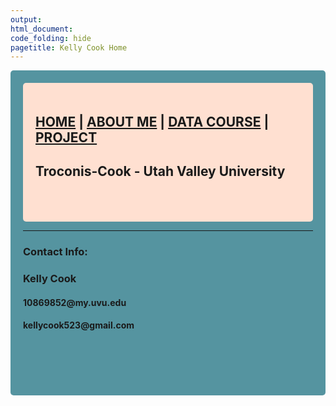 ```yaml
---
output: 
html_document:
code_folding: hide
pagetitle: Kelly Cook Home
---
```


<style type="text/css">
.main-container {
  max-width: 1800px;
  margin-left: auto;
  margin-right: auto;
}
</style>

<style>
div.gray { background-color:#5594A0; border-radius: 5px; padding: 20px;}
</style>
<div class = "gray">



<style>
div.blue { background-color:#FFE0D1; border-radius: 5px; padding: 20px;}
</style>
<div class = "blue">

## [HOME](http://KellyTroconis.github.io/) | [ABOUT ME](http://KellyTroconis.github.io/About-me/) | [DATA COURSE](http://KellyTroconis.github.io/data-course/) | [PROJECT](http://KellyTroconis.github.io/PROJECT/)
## **Troconis-Cook  - Utah Valley University**
<br>
</div>
___
### **Contact Info:**

### Kelly Cook
#### 10869852@my.uvu.edu
#### kellycook523@gmail.com

<br><br><br>

</div>